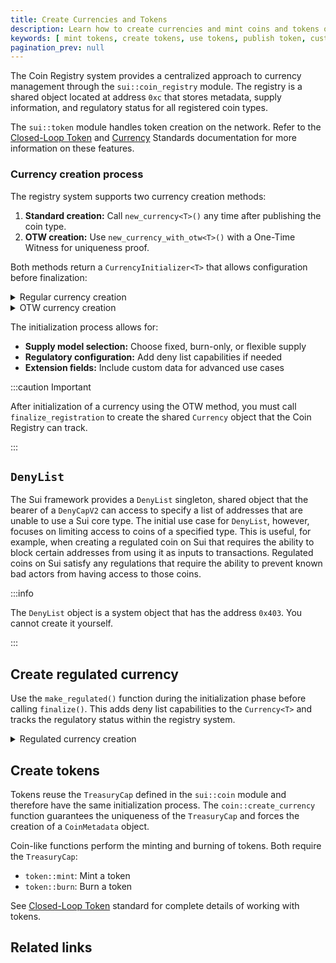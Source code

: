 ```yaml
---
title: Create Currencies and Tokens
description: Learn how to create currencies and mint coins and tokens on the Sui network using legacy coin creation or the new Coin Registry system.
keywords: [ mint tokens, create tokens, use tokens, publish token, custom tokens, sui CLI, denylist, regulated coins, coin registry, currency registry ]
pagination_prev: null
---
```


The Coin Registry system provides a centralized approach to currency management through the `sui::coin_registry` module. The registry is a shared object located at address `0xc` that stores metadata, supply information, and regulatory status for all registered coin types.

The `sui::token` module handles token creation on the network. Refer to the [Closed-Loop Token](../../standards/closed-loop-token.mdx) and [Currency](../../standards/currency.mdx) Standards documentation for more information on these features.

### Currency creation process

The registry system supports two currency creation methods:

1. **Standard creation:** Call `new_currency<T>()` any time after publishing the coin type.
2. **OTW creation:** Use `new_currency_with_otw<T>()` with a One-Time Witness for uniqueness proof.

Both methods return a `CurrencyInitializer<T>` that allows configuration before finalization:

<details>
<summary>
Regular currency creation
</summary>
<ImportContent source="examples/move/coin/sources/non_otw_currency.move" mode="code" />
</details>

<details>
<summary>
OTW currency creation
</summary>
<ImportContent source="examples/move/coin/sources/my_coin_new.move" mode="code" />
</details>

The initialization process allows for:
- **Supply model selection:** Choose fixed, burn-only, or flexible supply
- **Regulatory configuration:** Add deny list capabilities if needed
- **Extension fields:** Include custom data for advanced use cases

:::caution Important

After initialization of a currency using the OTW method, you must call `finalize_registration` to create the shared `Currency` object that the Coin Registry can track.

:::

## `DenyList`

The Sui framework provides a `DenyList` singleton, shared object that the bearer of a `DenyCapV2` can access to specify a list of addresses that are unable to use a Sui core type. The initial use case for `DenyList`, however, focuses on limiting access to coins of a specified type. This is useful, for example, when creating a regulated coin on Sui that requires the ability to block certain addresses from using it as inputs to transactions. Regulated coins on Sui satisfy any regulations that require the ability to prevent known bad actors from having access to those coins. 

:::info

The `DenyList` object is a system object that has the address `0x403`. You cannot create it yourself.

:::

## Create regulated currency

Use the `make_regulated()` function during the initialization phase before calling `finalize()`. This adds deny list capabilities to the `Currency<T>` and tracks the regulatory status within the registry system.

<details>
<summary>
Regulated currency creation
</summary>
<ImportContent source="examples/move/coin/sources/regcoin_new.move" mode="code" />
</details>

## Create tokens

Tokens reuse the `TreasuryCap` defined in the `sui::coin` module and therefore have the same initialization process. The `coin::create_currency` function guarantees the uniqueness of the `TreasuryCap` and forces the creation of a `CoinMetadata` object.

Coin-like functions perform the minting and burning of tokens. Both require the `TreasuryCap`:

- `token::mint`: Mint a token
- `token::burn`: Burn a token

See [Closed-Loop Token](../../standards/closed-loop-token.mdx) standard for complete details of working with tokens.

## Related links

<RelatedLink to="/guides/developer/coin/regulated.mdx" />
<RelatedLink to="/guides/developer/coin/loyalty.mdx" />
<RelatedLink to="/guides/developer/coin/in-game-token.mdx" />
<RelatedLink to="/concepts/sui-move-concepts/derived-objects.mdx" />
<RelatedLink href="https://move-book.com/programmability/one-time-witness.html" label="One Time Witness" desc="The Move Book documentation of the one time witness pattern. " />
